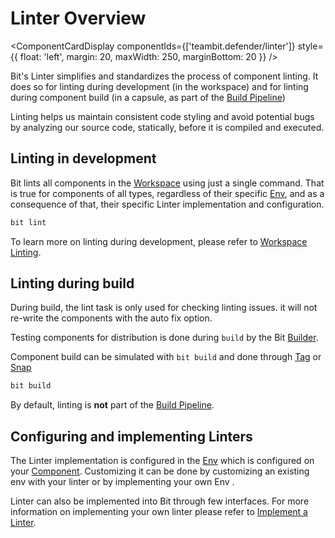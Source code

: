 
# Linter Overview

<ComponentCardDisplay
  componentIds={['teambit.defender/linter']}
  style={{ float: 'left', margin: 20, maxWidth: 250, marginBottom: 20 }}
/>

Bit's Linter simplifies and standardizes the process of component linting. It does so for linting during development (in the workspace) and for linting during component build (in a capsule, as part of the [Build Pipeline](/dev-services-overview/builder/build-pipelines))

Linting helps us maintain consistent code styling and avoid potential bugs by analyzing our source code, statically, before it is compiled and executed.

## Linting in development

Bit lints all components in the [Workspace](/workspace/workspace-overview) using just a single command. That is true for components of all types, regardless of their specific [Env](/envs/envs-overview), and as a consequence of that, their specific Linter implementation<!-- [Linter implementation](#) --> and configuration.

```bash
bit lint
```

To learn more on linting during development, please refer to [Workspace Linting](/linter/workspace-linting).

## Linting during build

During build, the lint task is only used for checking linting issues. it will not re-write the components with the auto fix option.

Testing components for distribution is done during `build` by the Bit [Builder](/builder/overview).

Component build can be simulated with `bit build` and done through [Tag](/components/tags) or [Snap](/components/snaps)

```bash
bit build
```

By default, linting is **not** part of the [Build Pipeline](/dev-services-overview/builder/build-pipelines).

<!--TODO To learn more on linting during build and how to add a lint [Build Task](/dev-services-overview/builder/builder-overview#build-task), please refer to [Linting During Build](#). -->

## Configuring and implementing Linters

The Linter implementation<!-- [Linter implementation](#) --> is configured in the [Env](/envs/envs-overview) which is configured on your [Component](/components/component-overview). Customizing it can be done by customizing an existing env with your linter <!-- TODO [customizing an existing env with your linter](/) --> or by implementing your own Env <!-- [implementing your own Env](/envs/customizing-env) -->.

Linter can also be implemented into Bit through few interfaces. For more information on implementing your own linter please refer to [Implement a Linter](linter/implement-linter).
